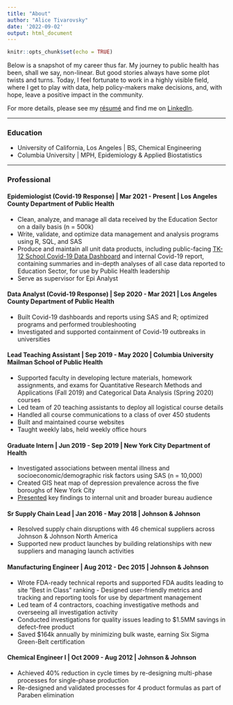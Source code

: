 ```yaml
---
title: "About"
author: "Alice Tivarovsky"
date: '2022-09-02'
output: html_document
---
```


```r
knitr::opts_chunk$set(echo = TRUE)
```
Below is a snapshot of my career thus far. My journey to public health has been, shall we say, non-linear. But good stories always have some plot twists and turns. Today, I feel fortunate to work in a highly visible field, where I get to play with data, help policy-makers make decisions, and, with hope, leave a positive impact in the community. 

For more details, please see my [résumé](/pdf/AliceTivarovskyResume.pdf) and find me on [LinkedIn](https://www.linkedin.com/in/alice-tivarovsky-56281131/). 

***
### Education

- University of California, Los Angeles | BS, Chemical Engineering
- Columbia University | MPH, Epidemiology &  Applied Biostatistics

***

### Professional

#### Epidemiologist (Covid-19 Response) | Mar 2021 - Present | Los Angeles County Department of Public Health  
- Clean, analyze, and manage all data received by the Education Sector on a daily basis (n = 500k)
- Write, validate, and optimize data management and analysis programs using R, SQL, and SAS
- Produce and maintain all unit data products, including public-facing [TK-12 School Covid-19 Data Dashboard](http://publichealth.lacounty.gov/media/coronavirus/education/index.htm) and internal Covid-19 report, containing summaries and in-depth analyses of all case data reported to Education Sector, for use by Public Health leadership
- Serve as supervisor for Epi Analyst

#### Data Analyst (Covid-19 Response) | Sep 2020 - Mar 2021 | Los Angeles County Department of Public Health  
- Built Covid-19 dashboards and reports using SAS and R; optimized programs and performed troubleshooting
- Investigated and supported containment of Covid-19 outbreaks in universities

#### Lead Teaching Assistant | Sep 2019 - May 2020 | Columbia University Mailman School of Public Health
-	Supported faculty in developing lecture materials, homework assignments, and exams for Quantitative Research Methods and Applications (Fall 2019) and Categorical Data Analysis (Spring 2020) courses
-	Led team of 20 teaching assistants to deploy all logistical course details
-	Handled all course communications to a class of over 450 students
-	Built and maintained course websites
-	Taught weekly labs, held weekly office hours

#### Graduate Intern | Jun 2019 - Sep 2019 | New York City Department of Health
- Investigated associations between mental illness and socioeconomic/demographic risk factors using SAS (n = 10,000) 
- Created GIS heat map of depression prevalence across the five boroughs of New York City 
- [Presented](/pdf/Practicum_Poster_Alice_Tivarovsky.pdf) key findings to internal unit and broader bureau audience 

#### Sr Supply Chain Lead | Jan 2016 - May 2018 | Johnson & Johnson  
- Resolved supply chain disruptions with 46 chemical suppliers across Johnson & Johnson North America 
- Supported new product launches by building relationships with new suppliers and managing launch activities        

#### Manufacturing Engineer | Aug 2012 - Dec 2015 | Johnson & Johnson  
- Wrote FDA-ready technical reports and supported FDA audits leading to site “Best in Class” ranking - Designed user-friendly metrics and tracking and reporting tools for use by department management 
- Led team of 4 contractors, coaching investigative methods and overseeing all investigation activity
- Conducted investigations for quality issues leading to $1.5MM savings in defect-free product 
- Saved $164k annually by minimizing bulk waste, earning Six Sigma Green-Belt certification  

#### Chemical Engineer I | Oct 2009 - Aug 2012 | Johnson & Johnson  
- Achieved 40% reduction in cycle times by re-designing multi-phase processes for single-phase production 
- Re-designed and validated processes for 4 product formulas as part of Paraben elimination
